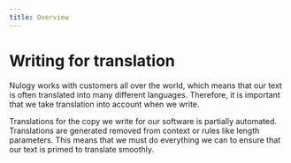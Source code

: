 ```yaml
---
title: Overview
---
```


# Writing for translation

Nulogy works with customers all over the world, which means that our text is often translated into many different languages. Therefore, it is important that we take translation into account when we write.

Translations for the copy we write for our software is partially automated. Translations are generated removed from context or rules like length parameters. This means that we must do everything we can to ensure that our text is primed to translate smoothly.
